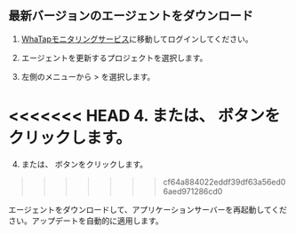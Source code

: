 ## 最新バージョンのエージェントをダウンロード

1. [WhaTapモニタリングサービス](https://service.whatap.io)に移動してログインしてください。

2. エージェントを更新するプロジェクトを選択します。

3. 左側のメニューから<Cmdname sid="management" className="uitext" /> > <Cmdname sid="agent_update" className="uitext" />を選択します。

<<<<<<< HEAD
4. <Cmdname sid="latest_version" className="uitext" /> または、 <Cmdname sid="latest_version_for_all" className="uitext" />ボタンをクリックします。
=======
4. <Cmdname sid="latest_version" className="uitext" /> または、 <Cmdname sid="latest*VERSION*for_all" className="uitext" />ボタンをクリックします。
>>>>>>> cf64a884022eddf39df63a56ed06aed971286cd0

   <ImgLang img="java-update-agent.png" desc="エージェントアップデート" />

エージェントをダウンロードして、アプリケーションサーバーを再起動してください。アップデートを自動的に適用します。
